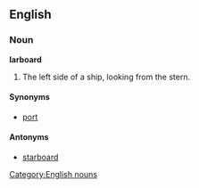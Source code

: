 ==English==
===Noun===
[[Category:English nouns]]
'''larboard'''
# The left side of a ship, looking from the stern.

====Synonyms====
* [[port]]

====Antonyms====
* [[starboard]]